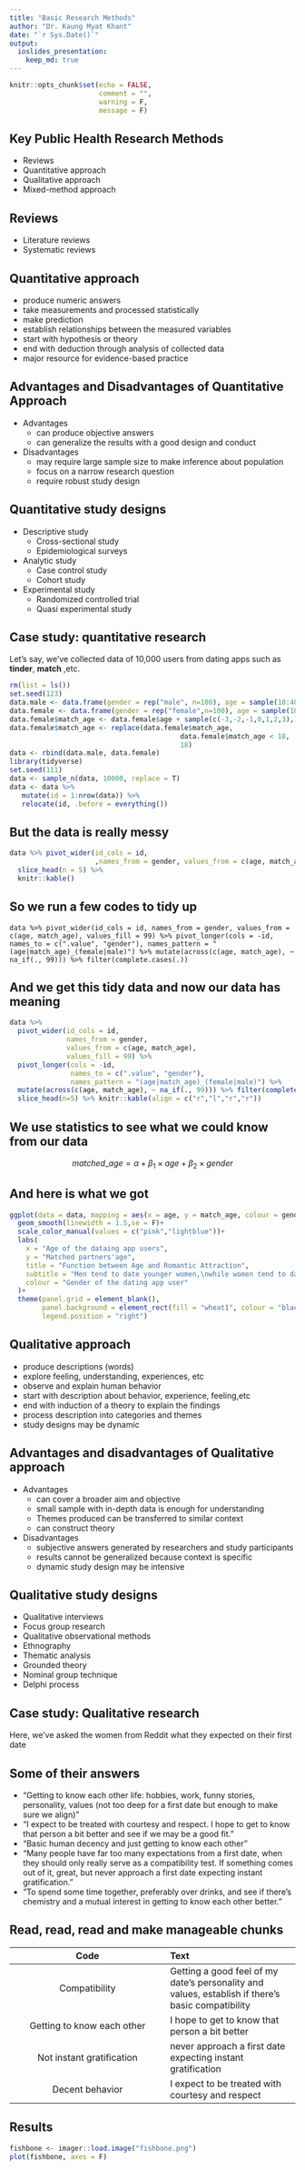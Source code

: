 ```yaml
---
title: "Basic Research Methods"
author: "Dr. Kaung Myat Khant"
date: "`r Sys.Date()`"
output:
  ioslides_presentation:
    keep_md: true
---
```



```r
knitr::opts_chunk$set(echo = FALSE,
                      comment = "",
                      warning = F,
                      message = F)
```

## Key Public Health Research Methods

-   Reviews
-   Quantitative approach 
-   Qualitative approach 
-   Mixed-method approach  

## Reviews  
-   Literature reviews
-   Systematic reviews  

## Quantitative approach  
-   produce numeric answers
-   take measurements and processed statistically
-   make prediction
-   establish relationships between the measured variables 
-   start with hypothesis or theory
-   end with deduction through analysis of collected data
-   major resource for evidence-based practice  

## Advantages and Disadvantages of Quantitative Approach  
-   Advantages  
    -   can produce objective answers
    -   can generalize the results with a good design and conduct 
-   Disadvantages
    -   may require large sample size to make inference about population
    -   focus on a narrow research question
    -   require robust study design
    
## Quantitative study designs
-   Descriptive study
    -   Cross-sectional study  
    -   Epidemiological surveys 
-   Analytic study
    -   Case control study
    -   Cohort study
-   Experimental study
    -   Randomized controlled trial
    -   Quasi experimental study
    
## Case study: quantitative research

Let's say, we've collected data of 10,000 users from dating apps such as **tinder**, **match** ,etc.

```r
rm(list = ls())
set.seed(123)
data.male <- data.frame(gender = rep("male", n=100), age = sample(18:40,100,replace = T), match_age = sample(18:22, 100, replace = T) )
data.female <- data.frame(gender = rep("female",n=100), age = sample(18:40, 100, replace = T))
data.female$match_age <- data.female$age + sample(c(-3,-2,-1,0,1,2,3),100,replace = T)
data.female$match_age <- replace(data.female$match_age,
                                          data.female$match_age < 18,
                                          18)
data <- rbind(data.male, data.female)
library(tidyverse)
set.seed(111)
data <- sample_n(data, 10000, replace = T)
data <- data %>% 
   mutate(id = 1:nrow(data)) %>% 
   relocate(id, .before = everything())
```

## But the data is really messy

```r
data %>% pivot_wider(id_cols = id,
                     ,names_from = gender, values_from = c(age, match_age), values_fill = 99) %>% 
  slice_head(n = 5) %>% 
  knitr::kable()
```

## So we run a few codes to tidy up

`data %>% pivot_wider(id_cols = id, names_from = gender, values_from = c(age, match_age), values_fill = 99) %>% pivot_longer(cols = -id, names_to = c(".value", "gender"), names_pattern = "(age|match_age)_(female|male)") %>% mutate(across(c(age, match_age), ~ na_if(., 99))) %>% filter(complete.cases(.))`

## And we get this tidy data and now our data has meaning

```r
data %>%
  pivot_wider(id_cols = id,
              names_from = gender, 
              values_from = c(age, match_age), 
              values_fill = 99) %>%
  pivot_longer(cols = -id,
               names_to = c(".value", "gender"),
               names_pattern = "(age|match_age)_(female|male)") %>%
  mutate(across(c(age, match_age), ~ na_if(., 99))) %>% filter(complete.cases(.)) %>% 
  slice_head(n=5) %>% knitr::kable(align = c("r","l","r","r"))
```

## We use statistics to see what we could know from our data

$$matched\_age = \alpha + \beta_1 \times age + \beta_2 \times gender$$

## And here is what we got

```r
ggplot(data = data, mapping = aes(x = age, y = match_age, colour = gender))+
  geom_smooth(linewidth = 1.5,se = F)+
  scale_color_manual(values = c("pink","lightblue"))+
  labs(
    x = "Age of the dataing app users",
    y = "Matched partners'age",
    title = "Function between Age and Romantic Attraction",
    subtitle = "Men tend to date younger women,\nwhile women tend to date men who are of a similar age",
    colour = "Gender of the dating app user"
  )+
  theme(panel.grid = element_blank(),
        panel.background = element_rect(fill = "wheat1", colour = "black"),
        legend.position = "right")

```

## Qualitative approach
-   produce descriptions (words)
-   explore feeling, understanding, experiences, etc
-   observe and explain human behavior
-   start with description about behavior, experience, feeling,etc
-   end with induction of a theory to explain the findings
-   process description into categories and themes 
-   study designs may be dynamic


## Advantages and disadvantages of Qualitative approach
-   Advantages
    -   can cover a broader aim and objective
    -   small sample with in-depth data is enough for understanding
    -   Themes produced can be transferred to similar context
    -   can construct theory

-   Disadvantages
    -   subjective answers generated by researchers and study participants
    -   results cannot be generalized because context is specific
    -   dynamic study design may be intensive
    
## Qualitative study designs
-   Qualitative interviews
-   Focus group research
-   Qualitative observational methods
-   Ethnography
-   Thematic analysis
-   Grounded theory
-   Nominal group technique
-   Delphi process

## Case study: Qualitative research
Here, we’ve asked the women from Reddit what they expected on their first date

## Some of their answers
-   "Getting to know each other life: hobbies, work, funny stories, personality, values (not too deep for a first date but enough to make sure we align)"
-   "I expect to be treated with courtesy and respect. I hope to get to know that person a bit better and see if we may be a good fit."
-   "Basic human decency and just getting to know each other"
-   "Many people have far too many expectations from a first date, when they should only really serve as a compatibility test. If something comes out of it, great, but never approach a first date expecting instant gratification."
-   "To spend some time together, preferably over drinks, and see if there’s chemistry and a mutual interest in getting to know each other better."

## Read, read, read and make manageable chunks
|Code|Text|
|:----:|:----|
|Compatibility|Getting a good feel of my date’s personality and values, establish if there’s basic compatibility|
|Getting to know each other|I hope to get to know that person a bit better|
|Not instant gratification|never approach a first date expecting instant gratification|
|Decent behavior|I expect to be treated with courtesy and respect|

## Results

```r
fishbone <- imager::load.image("fishbone.png")
plot(fishbone, axes = F)
```
  
